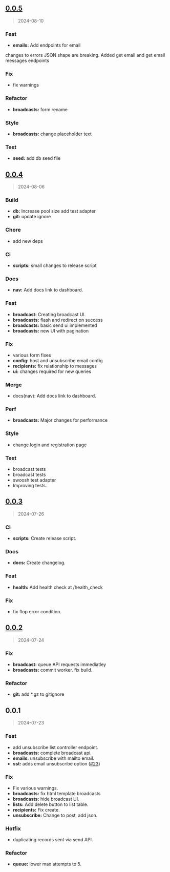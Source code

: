 
<a name="0.0.5"></a>
## [0.0.5](https://github.com/technomancy-dev/00/compare/0.0.4...0.0.5)

> 2024-08-10

### Feat

* **emails:** Add endpoints for email

changes to errors JSON shape are breaking. Added get email and get email messages endpoints

### Fix

* fix warnings

### Refactor

* **broadcasts:** form rename

### Style

* **broadcasts:** change placeholder text

### Test

* **seed:** add db seed file


<a name="0.0.4"></a>
## [0.0.4](https://github.com/technomancy-dev/00/compare/0.0.3...0.0.4)

> 2024-08-06

### Build

* **db:** Increase pool size add test adapter
* **git:** update ignore

### Chore

* add new deps

### Ci

* **scripts:** small changes to release script

### Docs

* **nav:** Add docs link to dashboard.

### Feat

* **broadcast:** Creating broadcast UI.
* **broadcasts:** flash and redirect on success
* **broadcasts:** basic send ui implemented
* **broadcasts:** new UI with pagination

### Fix

* various form fixes
* **config:** host and unsubscribe email config
* **recipients:** fix relationship to messages
* **ui:** changes required for new queries

### Merge

* docs(nav): Add docs link to dashboard.

### Perf

* **broadcasts:** Major changes for performance

### Style

* change login and registration page

### Test

* broadcast tests
* broadcast tests
* swoosh test adapter
* Improving tests.


<a name="0.0.3"></a>
## [0.0.3](https://github.com/technomancy-dev/00/compare/0.0.2...0.0.3)

> 2024-07-26

### Ci

* **scripts:** Create release script.

### Docs

* **docs:** Create changelog.

### Feat

* **health:** Add health check at /health_check

### Fix

* fix flop error condition.


<a name="0.0.2"></a>
## [0.0.2](https://github.com/technomancy-dev/00/compare/0.0.1...0.0.2)

> 2024-07-24

### Fix

* **broadcast:** queue API requests immediatley
* **broadcasts:** commit worker. fix build.

### Refactor

* **git:** add *.gz to gitignore


<a name="0.0.1"></a>
## 0.0.1

> 2024-07-23

### Feat

* add unsubscribe list controller endpoint.
* **broadcasts:** complete broadcast api.
* **emails:** unsubscribe with mailto email.
* **sst:** adds email unsubscribe option ([#23](https://github.com/technomancy-dev/00/issues/23))

### Fix

* Fix various warnings.
* **broadcasts:** fix html template broadcasts
* **broadcasts:** hide broadcast UI.
* **lists:** Add delete button to list table.
* **recipients:** Fix create.
* **unsubscribe:** Change to post, add json.

### Hotfix

* duplicating records sent via send API.

### Refactor

* **queue:** lower max attempts to 5.

